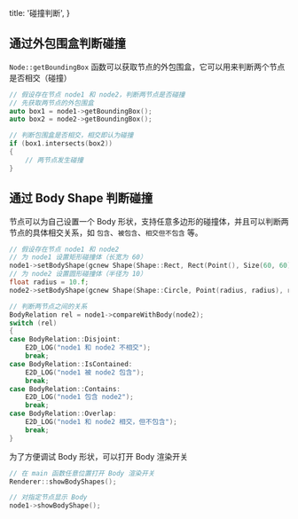   title: '碰撞判断',
}

## 通过外包围盒判断碰撞

`Node::getBoundingBox` 函数可以获取节点的外包围盒，它可以用来判断两个节点是否相交（碰撞）

```cpp
// 假设存在节点 node1 和 node2，判断两节点是否碰撞
// 先获取两节点的外包围盒
auto box1 = node1->getBoundingBox();
auto box2 = node2->getBoundingBox();

// 判断包围盒是否相交，相交即认为碰撞
if (box1.intersects(box2))
{
    // 两节点发生碰撞
}
```

## 通过 Body Shape 判断碰撞

节点可以为自己设置一个 Body 形状，支持任意多边形的碰撞体，并且可以判断两节点的具体相交关系，如 `包含`、`被包含`、`相交但不包含` 等。

```cpp
// 假设存在节点 node1 和 node2
// 为 node1 设置矩形碰撞体（长宽为 60）
node1->setBodyShape(gcnew Shape(Shape::Rect, Rect(Point(), Size(60, 60))));
// 为 node2 设置圆形碰撞体（半径为 10）
float radius = 10.f;
node2->setBodyShape(gcnew Shape(Shape::Circle, Point(radius, radius), radius));

// 判断两节点之间的关系
BodyRelation rel = node1->compareWithBody(node2);
switch (rel)
{
case BodyRelation::Disjoint:
    E2D_LOG("node1 和 node2 不相交");
    break;
case BodyRelation::IsContained:
    E2D_LOG("node1 被 node2 包含");
    break;
case BodyRelation::Contains:
    E2D_LOG("node1 包含 node2");
    break;
case BodyRelation::Overlap:
    E2D_LOG("node1 和 node2 相交，但不包含");
    break;
}
```

为了方便调试 Body 形状，可以打开 Body 渲染开关

```cpp
// 在 main 函数任意位置打开 Body 渲染开关
Renderer::showBodyShapes();

// 对指定节点显示 Body
node1->showBodyShape();
```
